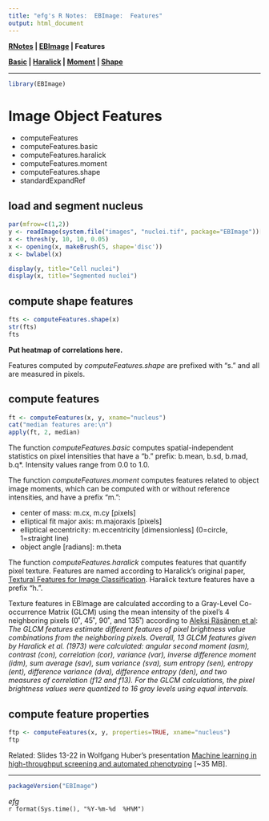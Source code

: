 ```yaml
---
title: "efg's R Notes:  EBImage:  Features"
output: html_document
---
```


**[RNotes](../../index.html) | [EBImage](index.html) | Features**

**[Basic](Features-Basic.html) | [Haralick](Features-Haralick.html) | [Moment](Features-Moment.html) | [Shape](Features-Shape.html)** 

*****

```r
library(EBImage)
```

# Image Object Features

- computeFeatures
- computeFeatures.basic
- computeFeatures.haralick
- computeFeatures.moment
- computeFeatures.shape
- standardExpandRef                 

## load and segment nucleus

```r
par(mfrow=c(1,2))
y <- readImage(system.file("images", "nuclei.tif", package="EBImage"))[,,1]
x <- thresh(y, 10, 10, 0.05)
x <- opening(x, makeBrush(5, shape='disc'))
x <- bwlabel(x)

display(y, title="Cell nuclei")
display(x, title="Segmented nuclei")
```

## compute shape features

```r
fts <- computeFeatures.shape(x)
str(fts)
fts
```

**Put heatmap of correlations here.**

Features computed by *computeFeatures.shape* are prefixed with "s." and all are measured in pixels.

## compute features
```r
ft <- computeFeatures(x, y, xname="nucleus")
cat("median features are:\n")
apply(ft, 2, median)
```

The function *computeFeatures.basic* computes spatial-independent statistics on pixel intensities that have a "b." prefix:  b.mean, b.sd, b.mad, b.q*.  Intensity values range from 0.0 to 1.0. 

The function *computeFeatures.moment* computes features related to object image moments, which can be computed with or without reference intensities, and have a prefix "m.":  

- center of mass: m.cx, m.cy [pixels]
- elliptical fit major axis: m.majoraxis [pixels]
- elliptical eccentricity: m.eccentricity [dimensionless] (0=circle, 1=straight line)
- object angle [radians]:  m.theta

The function *computeFeatures.haralick* computes features that quantify pixel texture. Features are named according to Haralick's original paper, [Textural Features for Image Classification](http://www.haralick.org/journals/TexturalFeatures.pdf). Haralick texture features have a prefix "h.".

Texture features in EBImage are calculated according to a Gray-Level Co-occurrence Matrix (GLCM) using the mean intensity of the pixel’s 4 neighboring pixels (0˚, 45˚, 90˚, and 135˚) according to [Aleksi Räsänen et al](https://jyx.jyu.fi/dspace/bitstream/handle/123456789/43899/uvaikkariobiaii.pdf?sequence=1): *The GLCM features estimate different features of pixel brightness value combinations from the neighboring pixels. Overall, 13 GLCM features given by Haralick et al. (1973) were calculated: angular second moment (asm), contrast (con), correlation (cor), variance (var), inverse difference moment (idm), sum average (sav), sum variance (sva), sum entropy (sen), entropy (ent), difference variance (dva), difference entropy (den), and two measures of correlation (f12 and f13). For the GLCM calculations, the pixel brightness values were quantized to 16 gray levels using equal intervals.*  

## compute feature properties
```r
ftp <- computeFeatures(x, y, properties=TRUE, xname="nucleus")
ftp
```

Related:  Slides 13-22 in Wolfgang Huber's presentation [Machine learning in high-throughput screening and automated phenotyping](http://mlpm.eu/static/media/uploads/mlpm13_slides_huber01.pdf) [~35 MB].

*****

```r
packageVersion("EBImage")
```

*efg*  
`r format(Sys.time(), "%Y-%m-%d  %H%M")`  